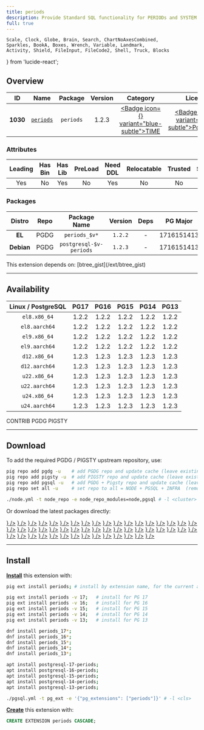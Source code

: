 ```yaml
---
title: periods
description: Provide Standard SQL functionality for PERIODs and SYSTEM VERSIONING
full: true
---
```


    Scale, Clock, Globe, Brain, Search, ChartNoAxesCombined,
    Sparkles, BookA, Boxes, Wrench, Variable, Landmark,
    Activity, Shield, FileInput, FileCode2, Shell, Truck, Blocks
} from 'lucide-react';

## Overview

| <TooltipIconButton tooltip="Extension unique identifier" side="top">ID</TooltipIconButton> | <TooltipIconButton tooltip="Extension name" side="top">Name</TooltipIconButton> | <TooltipIconButton tooltip="Package name for installation" side="top">Package</TooltipIconButton> | <TooltipIconButton tooltip="Latest available extension version" side="top">Version</TooltipIconButton> | <TooltipIconButton tooltip="Extension category" side="top">Category</TooltipIconButton> | <TooltipIconButton tooltip="Open source license" side="top">License</TooltipIconButton> | <TooltipIconButton tooltip="Programming language" side="top">Lang</TooltipIconButton> |
|:--------:|:--------:|:----------:|:--------------:|:---------------------------------------:|:------------------------------------------------------:|:----:|
| **1030** | [`periods`](https://github.com/xocolatl/periods) | `periods` | 1.2.3 | <a href="/ext/time" className="no-underline"><Badge icon={<Clock />} variant="blue-subtle">TIME</Badge></a> | <a href="/ext/list/license#postgresql" className="no-underline"><Badge icon={<Scale />} variant="blue-subtle">PostgreSQL</Badge></a> | <a href="/ext/list/lang#c"><Badge icon={<FileCode2 />} variant="blue-subtle">C</Badge></a> |

### Attributes

| <TooltipIconButton tooltip="The Primary Leading extension in the Package" side="top">Leading</TooltipIconButton> | <TooltipIconButton tooltip="Contains binary utils" side="top">Has Bin</TooltipIconButton> | <TooltipIconButton tooltip="Contains .so shared library files" side="top">Has Lib</TooltipIconButton> | <TooltipIconButton tooltip="Requires preloading via shared_preload_libraries" side="top">PreLoad</TooltipIconButton> | <TooltipIconButton tooltip="Requires CREATE EXTENSION DDL command" side="top">Need DDL</TooltipIconButton> | <TooltipIconButton tooltip="Can be installed in any schema" side="top">Relocatable</TooltipIconButton> | <TooltipIconButton tooltip="Can be created by non-superuser" side="top">Trusted</TooltipIconButton> | <TooltipIconButton tooltip="Schemas used by this extension" side="top">Schemas</TooltipIconButton> |
|:-------:|:-------:|:-------:|:-------:|:--------:|:-----------:|:-------:|:-------:|
| Yes | No | Yes | No | Yes | No | No | - |

### Packages

| <TooltipIconButton tooltip="Linux distribution family, EL or Debian" side="top">Distro</TooltipIconButton> | <TooltipIconButton tooltip="Package repository" side="top">Repo</TooltipIconButton> | <TooltipIconButton tooltip="The RPM/DEB Package Name Pattern (replace $v with real pg major)" side="top">Package Name</TooltipIconButton> | <TooltipIconButton tooltip="Latest package version" side="top">Version</TooltipIconButton> | <TooltipIconButton tooltip="RPM/DEB Package dependencies" side="top">Deps</TooltipIconButton> | <TooltipIconButton tooltip="Available in these PostgreSQL Major Versions" side="top">PG Major</TooltipIconButton> |
|:----------:|:--------:|:------------------------:|:-----------:|:------------:|:------------------:|
|   **EL**   | <Badge variant="blue-subtle"><span className="font-bold">PGDG</span></Badge> | `periods_$v*` | `1.2.2` | - | <Badge variant="green-subtle">17</Badge><Badge variant="green-subtle">16</Badge><Badge variant="green-subtle">15</Badge><Badge variant="green-subtle">14</Badge><Badge variant="green-subtle">13</Badge> |
| **Debian** | <Badge variant="blue-subtle"><span className="font-bold">PGDG</span></Badge> | `postgresql-$v-periods` | `1.2.3` | - | <Badge variant="green-subtle">17</Badge><Badge variant="green-subtle">16</Badge><Badge variant="green-subtle">15</Badge><Badge variant="green-subtle">14</Badge><Badge variant="green-subtle">13</Badge> |


<Callout title="Dependencies" type="warn">
    This extension depends on: [btree_gist](/ext/btree_gist)
</Callout>


------

## Availability

| <TooltipIconButton tooltip="Linux Distro Arch / PostgreSQL Major Version" side="top">Linux / PostgreSQL </TooltipIconButton> | **PG17** | **PG16** | **PG15** | **PG14** | **PG13** |
|:-----:|:-----:|:-----:|:-----:|:-----:|:-----:|
| `el8.x86_64` | <Badge variant="blue-subtle">1.2.2</Badge> | <Badge variant="blue-subtle">1.2.2</Badge> | <Badge variant="blue-subtle">1.2.2</Badge> | <Badge variant="blue-subtle">1.2.2</Badge> | <Badge variant="blue-subtle">1.2.2</Badge> |
| `el8.aarch64` | <Badge variant="blue-subtle">1.2.2</Badge> | <Badge variant="blue-subtle">1.2.2</Badge> | <Badge variant="blue-subtle">1.2.2</Badge> | <Badge variant="blue-subtle">1.2.2</Badge> | <Badge variant="blue-subtle">1.2.2</Badge> |
| `el9.x86_64` | <Badge variant="blue-subtle">1.2.2</Badge> | <Badge variant="blue-subtle">1.2.2</Badge> | <Badge variant="blue-subtle">1.2.2</Badge> | <Badge variant="blue-subtle">1.2.2</Badge> | <Badge variant="blue-subtle">1.2.2</Badge> |
| `el9.aarch64` | <Badge variant="blue-subtle">1.2.2</Badge> | <Badge variant="blue-subtle">1.2.2</Badge> | <Badge variant="blue-subtle">1.2.2</Badge> | <Badge variant="blue-subtle">1.2.2</Badge> | <Badge variant="blue-subtle">1.2.2</Badge> |
| `d12.x86_64` | <Badge variant="blue-subtle">1.2.3</Badge> | <Badge variant="blue-subtle">1.2.3</Badge> | <Badge variant="blue-subtle">1.2.3</Badge> | <Badge variant="blue-subtle">1.2.3</Badge> | <Badge variant="blue-subtle">1.2.3</Badge> |
| `d12.aarch64` | <Badge variant="blue-subtle">1.2.3</Badge> | <Badge variant="blue-subtle">1.2.3</Badge> | <Badge variant="blue-subtle">1.2.3</Badge> | <Badge variant="blue-subtle">1.2.3</Badge> | <Badge variant="blue-subtle">1.2.3</Badge> |
| `u22.x86_64` | <Badge variant="blue-subtle">1.2.3</Badge> | <Badge variant="blue-subtle">1.2.3</Badge> | <Badge variant="blue-subtle">1.2.3</Badge> | <Badge variant="blue-subtle">1.2.3</Badge> | <Badge variant="blue-subtle">1.2.3</Badge> |
| `u22.aarch64` | <Badge variant="blue-subtle">1.2.3</Badge> | <Badge variant="blue-subtle">1.2.3</Badge> | <Badge variant="blue-subtle">1.2.3</Badge> | <Badge variant="blue-subtle">1.2.3</Badge> | <Badge variant="blue-subtle">1.2.3</Badge> |
| `u24.x86_64` | <Badge variant="blue-subtle">1.2.3</Badge> | <Badge variant="blue-subtle">1.2.3</Badge> | <Badge variant="blue-subtle">1.2.3</Badge> | <Badge variant="blue-subtle">1.2.3</Badge> | <Badge variant="blue-subtle">1.2.3</Badge> |
| `u24.aarch64` | <Badge variant="blue-subtle">1.2.3</Badge> | <Badge variant="blue-subtle">1.2.3</Badge> | <Badge variant="blue-subtle">1.2.3</Badge> | <Badge variant="blue-subtle">1.2.3</Badge> | <Badge variant="blue-subtle">1.2.3</Badge> |

<Badge variant="green-subtle"><span className="font-black">CONTRIB</span></Badge> <Badge variant="blue-subtle"><span className="font-black">PGDG</span></Badge> <Badge variant="amber-subtle"><span className="font-black">PIGSTY</span></Badge>

------

## Download

To add the required PGDG / PIGSTY upstream repository, use:

```bash tab="pig"
pig repo add pgdg -u    # add PGDG repo and update cache (leave existing repos)
pig repo add pigsty -u  # add PIGSTY repo and update cache (leave existing repos)
pig repo add pgsql -u   # add PGDG + Pigsty repo and update cache (leave existing repos)
pig repo set all -u     # set repo to all = NODE + PGSQL + INFRA  (remove existing repos)
```
```bash tab="pigsty"
./node.yml -t node_repo -e node_repo_modules=node,pgsql # -l <cluster>
```

Or download the latest packages directly:

<Files>
    <Folder name="el8.x86_64">
        <a href="https://download.postgresql.org/pub/repos/yum/17/redhat/rhel-8-x86_64/periods_17-1.2.2-3PGDG.rhel8.x86_64.rpm"><File name="periods_17-1.2.2-3PGDG.rhel8.x86_64.rpm" icon={<Package className="text-emerald-500" />} /></a>
        <a href="https://download.postgresql.org/pub/repos/yum/16/redhat/rhel-8-x86_64/periods_16-1.2.2-1.rhel8.1.x86_64.rpm"><File name="periods_16-1.2.2-1.rhel8.1.x86_64.rpm" icon={<Package className="text-emerald-500" />} /></a>
        <a href="https://download.postgresql.org/pub/repos/yum/15/redhat/rhel-8-x86_64/periods_15-1.2.2-1.rhel8.x86_64.rpm"><File name="periods_15-1.2.2-1.rhel8.x86_64.rpm" icon={<Package className="text-emerald-500" />} /></a>
        <a href="https://download.postgresql.org/pub/repos/yum/14/redhat/rhel-8-x86_64/periods_14-1.2.2-1.rhel8.x86_64.rpm"><File name="periods_14-1.2.2-1.rhel8.x86_64.rpm" icon={<Package className="text-emerald-500" />} /></a>
        <a href="https://download.postgresql.org/pub/repos/yum/13/redhat/rhel-8-x86_64/periods_13-1.2.2-1.rhel8.x86_64.rpm"><File name="periods_13-1.2.2-1.rhel8.x86_64.rpm" icon={<Package className="text-emerald-500" />} /></a>
    </Folder>
    <Folder name="el8.aarch64">
        <a href="https://download.postgresql.org/pub/repos/yum/17/redhat/rhel-8-aarch64/periods_17-1.2.2-3PGDG.rhel8.aarch64.rpm"><File name="periods_17-1.2.2-3PGDG.rhel8.aarch64.rpm" icon={<Package className="text-orange-500" />} /></a>
        <a href="https://download.postgresql.org/pub/repos/yum/16/redhat/rhel-8-aarch64/periods_16-1.2.2-1.rhel8.1.aarch64.rpm"><File name="periods_16-1.2.2-1.rhel8.1.aarch64.rpm" icon={<Package className="text-orange-500" />} /></a>
        <a href="https://download.postgresql.org/pub/repos/yum/15/redhat/rhel-8-aarch64/periods_15-1.2.2-1.rhel8.aarch64.rpm"><File name="periods_15-1.2.2-1.rhel8.aarch64.rpm" icon={<Package className="text-orange-500" />} /></a>
        <a href="https://download.postgresql.org/pub/repos/yum/14/redhat/rhel-8-aarch64/periods_14-1.2.2-1.rhel8.aarch64.rpm"><File name="periods_14-1.2.2-1.rhel8.aarch64.rpm" icon={<Package className="text-orange-500" />} /></a>
        <a href="https://download.postgresql.org/pub/repos/yum/13/redhat/rhel-8-aarch64/periods_13-1.2.2-1.rhel8.aarch64.rpm"><File name="periods_13-1.2.2-1.rhel8.aarch64.rpm" icon={<Package className="text-orange-500" />} /></a>
    </Folder>
    <Folder name="el9.x86_64">
        <a href="https://download.postgresql.org/pub/repos/yum/17/redhat/rhel-9-x86_64/periods_17-1.2.2-3PGDG.rhel9.x86_64.rpm"><File name="periods_17-1.2.2-3PGDG.rhel9.x86_64.rpm" icon={<Package className="text-emerald-500" />} /></a>
        <a href="https://download.postgresql.org/pub/repos/yum/16/redhat/rhel-9-x86_64/periods_16-1.2.2-1.rhel9.1.x86_64.rpm"><File name="periods_16-1.2.2-1.rhel9.1.x86_64.rpm" icon={<Package className="text-emerald-500" />} /></a>
        <a href="https://download.postgresql.org/pub/repos/yum/15/redhat/rhel-9-x86_64/periods_15-1.2.2-1.rhel9.x86_64.rpm"><File name="periods_15-1.2.2-1.rhel9.x86_64.rpm" icon={<Package className="text-emerald-500" />} /></a>
        <a href="https://download.postgresql.org/pub/repos/yum/14/redhat/rhel-9-x86_64/periods_14-1.2.2-1.rhel9.x86_64.rpm"><File name="periods_14-1.2.2-1.rhel9.x86_64.rpm" icon={<Package className="text-emerald-500" />} /></a>
        <a href="https://download.postgresql.org/pub/repos/yum/13/redhat/rhel-9-x86_64/periods_13-1.2.2-1.rhel9.x86_64.rpm"><File name="periods_13-1.2.2-1.rhel9.x86_64.rpm" icon={<Package className="text-emerald-500" />} /></a>
    </Folder>
    <Folder name="el9.aarch64">
        <a href="https://download.postgresql.org/pub/repos/yum/17/redhat/rhel-9-aarch64/periods_17-1.2.2-3PGDG.rhel9.aarch64.rpm"><File name="periods_17-1.2.2-3PGDG.rhel9.aarch64.rpm" icon={<Package className="text-orange-500" />} /></a>
        <a href="https://download.postgresql.org/pub/repos/yum/16/redhat/rhel-9-aarch64/periods_16-1.2.2-1.rhel9.1.aarch64.rpm"><File name="periods_16-1.2.2-1.rhel9.1.aarch64.rpm" icon={<Package className="text-orange-500" />} /></a>
        <a href="https://download.postgresql.org/pub/repos/yum/15/redhat/rhel-9-aarch64/periods_15-1.2.2-1.rhel9.aarch64.rpm"><File name="periods_15-1.2.2-1.rhel9.aarch64.rpm" icon={<Package className="text-orange-500" />} /></a>
        <a href="https://download.postgresql.org/pub/repos/yum/14/redhat/rhel-9-aarch64/periods_14-1.2.2-1.rhel9.aarch64.rpm"><File name="periods_14-1.2.2-1.rhel9.aarch64.rpm" icon={<Package className="text-orange-500" />} /></a>
        <a href="https://download.postgresql.org/pub/repos/yum/13/redhat/rhel-9-aarch64/periods_13-1.2.2-1.rhel9.aarch64.rpm"><File name="periods_13-1.2.2-1.rhel9.aarch64.rpm" icon={<Package className="text-orange-500" />} /></a>
    </Folder>
    <Folder name="d12.x86_64">
        <a href="https://apt.postgresql.org/pub/repos/apt/pool/main/p/postgresql-periods/postgresql-17-periods_1.2.3-1.pgdg120+1_arm64.deb"><File name="postgresql-17-periods_1.2.3-1.pgdg120+1_arm64.deb" icon={<Box className="text-emerald-500" />} /></a>
        <a href="https://apt.postgresql.org/pub/repos/apt/pool/main/p/postgresql-periods/postgresql-16-periods_1.2.3-1.pgdg120+1_arm64.deb"><File name="postgresql-16-periods_1.2.3-1.pgdg120+1_arm64.deb" icon={<Box className="text-emerald-500" />} /></a>
        <a href="https://apt.postgresql.org/pub/repos/apt/pool/main/p/postgresql-periods/postgresql-15-periods_1.2.3-1.pgdg120+1_arm64.deb"><File name="postgresql-15-periods_1.2.3-1.pgdg120+1_arm64.deb" icon={<Box className="text-emerald-500" />} /></a>
        <a href="https://apt.postgresql.org/pub/repos/apt/pool/main/p/postgresql-periods/postgresql-14-periods_1.2.3-1.pgdg120+1_arm64.deb"><File name="postgresql-14-periods_1.2.3-1.pgdg120+1_arm64.deb" icon={<Box className="text-emerald-500" />} /></a>
        <a href="https://apt.postgresql.org/pub/repos/apt/pool/main/p/postgresql-periods/postgresql-13-periods_1.2.3-1.pgdg120+1_arm64.deb"><File name="postgresql-13-periods_1.2.3-1.pgdg120+1_arm64.deb" icon={<Box className="text-emerald-500" />} /></a>
    </Folder>
    <Folder name="d12.aarch64">
        <a href="https://apt.postgresql.org/pub/repos/apt/pool/main/p/postgresql-periods/postgresql-17-periods_1.2.3-1.pgdg120+1_amd64.deb"><File name="postgresql-17-periods_1.2.3-1.pgdg120+1_amd64.deb" icon={<Box className="text-orange-500" />} /></a>
        <a href="https://apt.postgresql.org/pub/repos/apt/pool/main/p/postgresql-periods/postgresql-16-periods_1.2.3-1.pgdg120+1_amd64.deb"><File name="postgresql-16-periods_1.2.3-1.pgdg120+1_amd64.deb" icon={<Box className="text-orange-500" />} /></a>
        <a href="https://apt.postgresql.org/pub/repos/apt/pool/main/p/postgresql-periods/postgresql-15-periods_1.2.3-1.pgdg120+1_amd64.deb"><File name="postgresql-15-periods_1.2.3-1.pgdg120+1_amd64.deb" icon={<Box className="text-orange-500" />} /></a>
        <a href="https://apt.postgresql.org/pub/repos/apt/pool/main/p/postgresql-periods/postgresql-14-periods_1.2.3-1.pgdg120+1_amd64.deb"><File name="postgresql-14-periods_1.2.3-1.pgdg120+1_amd64.deb" icon={<Box className="text-orange-500" />} /></a>
        <a href="https://apt.postgresql.org/pub/repos/apt/pool/main/p/postgresql-periods/postgresql-13-periods_1.2.3-1.pgdg120+1_amd64.deb"><File name="postgresql-13-periods_1.2.3-1.pgdg120+1_amd64.deb" icon={<Box className="text-orange-500" />} /></a>
    </Folder>
    <Folder name="u22.x86_64">
        <a href="https://apt.postgresql.org/pub/repos/apt/pool/main/p/postgresql-periods/postgresql-17-periods_1.2.3-1.pgdg22.04+1_amd64.deb"><File name="postgresql-17-periods_1.2.3-1.pgdg22.04+1_amd64.deb" icon={<Box className="text-emerald-500" />} /></a>
        <a href="https://apt.postgresql.org/pub/repos/apt/pool/main/p/postgresql-periods/postgresql-16-periods_1.2.3-1.pgdg22.04+1_amd64.deb"><File name="postgresql-16-periods_1.2.3-1.pgdg22.04+1_amd64.deb" icon={<Box className="text-emerald-500" />} /></a>
        <a href="https://apt.postgresql.org/pub/repos/apt/pool/main/p/postgresql-periods/postgresql-15-periods_1.2.3-1.pgdg22.04+1_amd64.deb"><File name="postgresql-15-periods_1.2.3-1.pgdg22.04+1_amd64.deb" icon={<Box className="text-emerald-500" />} /></a>
        <a href="https://apt.postgresql.org/pub/repos/apt/pool/main/p/postgresql-periods/postgresql-14-periods_1.2.3-1.pgdg22.04+1_amd64.deb"><File name="postgresql-14-periods_1.2.3-1.pgdg22.04+1_amd64.deb" icon={<Box className="text-emerald-500" />} /></a>
        <a href="https://apt.postgresql.org/pub/repos/apt/pool/main/p/postgresql-periods/postgresql-13-periods_1.2.3-1.pgdg22.04+1_amd64.deb"><File name="postgresql-13-periods_1.2.3-1.pgdg22.04+1_amd64.deb" icon={<Box className="text-emerald-500" />} /></a>
    </Folder>
    <Folder name="u22.aarch64">
        <a href="https://apt.postgresql.org/pub/repos/apt/pool/main/p/postgresql-periods/postgresql-17-periods_1.2.3-1.pgdg22.04+1_arm64.deb"><File name="postgresql-17-periods_1.2.3-1.pgdg22.04+1_arm64.deb" icon={<Box className="text-orange-500" />} /></a>
        <a href="https://apt.postgresql.org/pub/repos/apt/pool/main/p/postgresql-periods/postgresql-16-periods_1.2.3-1.pgdg22.04+1_arm64.deb"><File name="postgresql-16-periods_1.2.3-1.pgdg22.04+1_arm64.deb" icon={<Box className="text-orange-500" />} /></a>
        <a href="https://apt.postgresql.org/pub/repos/apt/pool/main/p/postgresql-periods/postgresql-15-periods_1.2.3-1.pgdg22.04+1_arm64.deb"><File name="postgresql-15-periods_1.2.3-1.pgdg22.04+1_arm64.deb" icon={<Box className="text-orange-500" />} /></a>
        <a href="https://apt.postgresql.org/pub/repos/apt/pool/main/p/postgresql-periods/postgresql-14-periods_1.2.3-1.pgdg22.04+1_arm64.deb"><File name="postgresql-14-periods_1.2.3-1.pgdg22.04+1_arm64.deb" icon={<Box className="text-orange-500" />} /></a>
        <a href="https://apt.postgresql.org/pub/repos/apt/pool/main/p/postgresql-periods/postgresql-13-periods_1.2.3-1.pgdg22.04+1_arm64.deb"><File name="postgresql-13-periods_1.2.3-1.pgdg22.04+1_arm64.deb" icon={<Box className="text-orange-500" />} /></a>
    </Folder>
    <Folder name="u24.x86_64">
        <a href="https://apt.postgresql.org/pub/repos/apt/pool/main/p/postgresql-periods/postgresql-17-periods_1.2.3-1.pgdg24.04+1_amd64.deb"><File name="postgresql-17-periods_1.2.3-1.pgdg24.04+1_amd64.deb" icon={<Box className="text-emerald-500" />} /></a>
        <a href="https://apt.postgresql.org/pub/repos/apt/pool/main/p/postgresql-periods/postgresql-16-periods_1.2.3-1.pgdg24.04+1_amd64.deb"><File name="postgresql-16-periods_1.2.3-1.pgdg24.04+1_amd64.deb" icon={<Box className="text-emerald-500" />} /></a>
        <a href="https://apt.postgresql.org/pub/repos/apt/pool/main/p/postgresql-periods/postgresql-15-periods_1.2.3-1.pgdg24.04+1_amd64.deb"><File name="postgresql-15-periods_1.2.3-1.pgdg24.04+1_amd64.deb" icon={<Box className="text-emerald-500" />} /></a>
        <a href="https://apt.postgresql.org/pub/repos/apt/pool/main/p/postgresql-periods/postgresql-14-periods_1.2.3-1.pgdg24.04+1_amd64.deb"><File name="postgresql-14-periods_1.2.3-1.pgdg24.04+1_amd64.deb" icon={<Box className="text-emerald-500" />} /></a>
        <a href="https://apt.postgresql.org/pub/repos/apt/pool/main/p/postgresql-periods/postgresql-13-periods_1.2.3-1.pgdg24.04+1_amd64.deb"><File name="postgresql-13-periods_1.2.3-1.pgdg24.04+1_amd64.deb" icon={<Box className="text-emerald-500" />} /></a>
    </Folder>
    <Folder name="u24.aarch64">
        <a href="https://apt.postgresql.org/pub/repos/apt/pool/main/p/postgresql-periods/postgresql-17-periods_1.2.3-1.pgdg24.04+1_arm64.deb"><File name="postgresql-17-periods_1.2.3-1.pgdg24.04+1_arm64.deb" icon={<Box className="text-orange-500" />} /></a>
        <a href="https://apt.postgresql.org/pub/repos/apt/pool/main/p/postgresql-periods/postgresql-16-periods_1.2.3-1.pgdg24.04+1_arm64.deb"><File name="postgresql-16-periods_1.2.3-1.pgdg24.04+1_arm64.deb" icon={<Box className="text-orange-500" />} /></a>
        <a href="https://apt.postgresql.org/pub/repos/apt/pool/main/p/postgresql-periods/postgresql-15-periods_1.2.3-1.pgdg24.04+1_arm64.deb"><File name="postgresql-15-periods_1.2.3-1.pgdg24.04+1_arm64.deb" icon={<Box className="text-orange-500" />} /></a>
        <a href="https://apt.postgresql.org/pub/repos/apt/pool/main/p/postgresql-periods/postgresql-14-periods_1.2.3-1.pgdg24.04+1_arm64.deb"><File name="postgresql-14-periods_1.2.3-1.pgdg24.04+1_arm64.deb" icon={<Box className="text-orange-500" />} /></a>
        <a href="https://apt.postgresql.org/pub/repos/apt/pool/main/p/postgresql-periods/postgresql-13-periods_1.2.3-1.pgdg24.04+1_arm64.deb"><File name="postgresql-13-periods_1.2.3-1.pgdg24.04+1_arm64.deb" icon={<Box className="text-orange-500" />} /></a>
    </Folder>
</Files>

------

## Install

[**Install**](/docs/pgsql/ext/install) this extension with:

```bash tab="pig"
pig ext install periods; # install by extension name, for the current active PG version

pig ext install periods -v 17;   # install for PG 17
pig ext install periods -v 16;   # install for PG 16
pig ext install periods -v 15;   # install for PG 15
pig ext install periods -v 14;   # install for PG 14
pig ext install periods -v 13;   # install for PG 13
```
```bash tab="yum" 
dnf install periods_17*;
dnf install periods_16*;
dnf install periods_15*;
dnf install periods_14*;
dnf install periods_13*;
```
```bash tab="apt" 
apt install postgresql-17-periods;
apt install postgresql-16-periods;
apt install postgresql-15-periods;
apt install postgresql-14-periods;
apt install postgresql-13-periods;
```
```bash tab="ansible"
./pgsql.yml -t pg_ext -e '{"pg_extensions": ["periods"]}' # -l <cls>
```

[**Create**](/docs/pgsql/ext/create) this extension with:

```sql
CREATE EXTENSION periods CASCADE;
```


